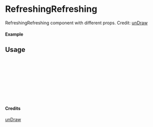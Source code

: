 
<Meta of={RefreshingRefreshing} title="unDraw/RefreshingRefreshing" />

# RefreshingRefreshing

RefreshingRefreshing component with different props.
Credit: [unDraw](https://undraw.co/illustrations)

#### Example

<Canvas of={RefreshingRefreshing.Primary} />

## Usage

```ts
import { RefreshingRefreshing } from "yadl-ui";

const Example = () => {
  return (
      <RefreshingRefreshing />
  );
};

export default Example;
```

#### Credits
[unDraw](https://undraw.co/illustrations)
